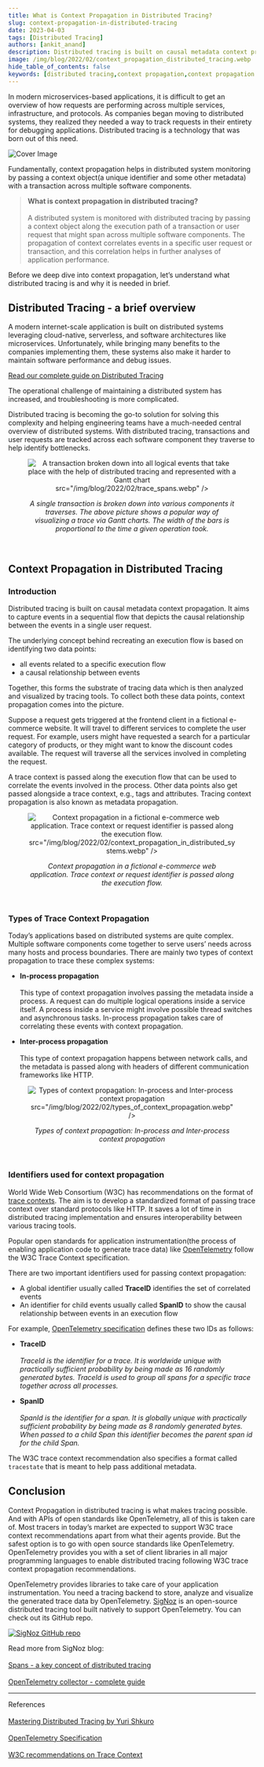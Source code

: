 ```yaml
---
title: What is Context Propagation in Distributed Tracing?
slug: context-propagation-in-distributed-tracing
date: 2023-04-03
tags: [Distributed Tracing]
authors: [ankit_anand]
description: Distributed tracing is built on causal metadata context propagation. Context propagation correlates events in a specific user request or transaction with the help of global identifiers and some other metadata..
image: /img/blog/2022/02/context_propagation_distributed_tracing.webp
hide_table_of_contents: false
keywords: [distributed tracing,context propagation,context propagation in distributed tracing,trace contexts,distributed tracing context,metadata propagation,traceID,spanID]
---
```


<head>
  <link rel="canonical" href="https://signoz.io/blog/context-propagation-in-distributed-tracing/"/>
</head>

In modern microservices-based applications, it is difficult to get an overview of how requests are performing across multiple services, infrastructure, and protocols. As companies began moving to distributed systems, they realized they needed a way to track requests in their entirety for debugging applications. Distributed tracing is a technology that was born out of this need.



![Cover Image](/img/blog/2022/02/context_propagation_distributed_tracing.webp)

Fundamentally, context propagation helps in distributed system monitoring by passing a context object(a unique identifier and some other metadata) with a transaction across multiple software components.

> **What is context propagation in distributed tracing?**<br></br>
> A distributed system is monitored with distributed tracing by passing a context object along the execution path of a transaction or user request that might span across multiple software components. The propagation of context correlates events in a specific user request or transaction, and this correlation helps in further analyses of application performance.

Before we deep dive into context propagation, let’s understand what distributed tracing is and why it is needed in brief.

## Distributed Tracing - a brief overview

A modern internet-scale application is built on distributed systems leveraging cloud-native, serverless, and software architectures like microservices. Unfortunately, while bringing many benefits to the companies implementing them, these systems also make it harder to maintain software performance and debug issues.

[Read our complete guide on Distributed Tracing](http://signoz.io/distributed-tracing/)

The operational challenge of maintaining a distributed system has increased, and troubleshooting is more complicated.

Distributed tracing is becoming the go-to solution for solving this complexity and helping engineering teams have a much-needed central overview of distributed systems. With distributed tracing, transactions and user requests are tracked across each software component they traverse to help identify bottlenecks.

<figure data-zoomable align='center'>
    <img className="box-shadowed-image"
   alt="A transaction broken down into all logical events that take place with the help of distributed tracing and represented with a Gantt chart"
   
   src="/img/blog/2022/02/trace_spans.webp"
   />
<figcaption><i>A single transaction is broken down into various components it traverses. The above picture shows a popular way of visualizing a trace via Gantt charts. The width of the bars is proportional to the time a given operation took.</i></figcaption>
</figure>
<br/>

## Context Propagation in Distributed Tracing

### Introduction

Distributed tracing is built on causal metadata context propagation. It aims to capture events in a sequential flow that depicts the causal relationship between the events in a single user request.

The underlying concept behind recreating an execution flow is based on identifying two data points:

- all events related to a specific execution flow
- a causal relationship between events

Together, this forms the substrate of tracing data which is then analyzed and visualized by tracing tools. To collect both these data points, context propagation comes into the picture.

Suppose a request gets triggered at the frontend client in a fictional e-commerce website. It will travel to different services to complete the user request. For example, users might have requested a search for a particular category of products, or they might want to know the discount codes available. The request will traverse all the services involved in completing the request.

A trace context is passed along the execution flow that can be used to correlate the events involved in the process. Other data points also get passed alongside a trace context, e.g., tags and attributes. Tracing context propagation is also known as metadata propagation.

<figure data-zoomable align='center'>
    <img className="box-shadowed-image"
   alt="Context propagation in a fictional e-commerce web application. Trace context or request identifier is passed along the execution flow."
   
   src="/img/blog/2022/02/context_propagation_in_distributed_systems.webp"
   />
<figcaption><i>Context propagation in a fictional e-commerce web application. Trace context or request identifier is passed along the execution flow.</i></figcaption>
</figure>
<br/>

### Types of Trace Context Propagation

Today’s applications based on distributed systems are quite complex. Multiple software components come together to serve users’ needs across many hosts and process boundaries. There are mainly two types of context propagation to trace these complex systems:

- **In-process propagation**<br></br>
  This type of context propagation involves passing the metadata inside a process. A request can do multiple logical operations inside a service itself. A process inside a service might involve possible thread switches and asynchronous tasks. In-process propagation takes care of correlating these events with context propagation.

- **Inter-process propagation**<br></br>
  This type of context propagation happens between network calls, and the metadata is passed along with headers of different communication frameworks like HTTP.

<figure data-zoomable align='center'>
    <img className="box-shadowed-image"
   alt="Types of context propagation: In-process and Inter-process context propagation"
   
   src="/img/blog/2022/02/types_of_context_propagation.webp"
   />
<figcaption><i>Types of context propagation: In-process and Inter-process context propagation</i></figcaption>
</figure>
<br/>

### Identifiers used for context propagation

World Wide Web Consortium (W3C) has recommendations on the format of <a href = "https://www.w3.org/TR/trace-context/" rel="noopener noreferrer nofollow" target="_blank" >trace contexts</a>. The aim is to develop a standardized format of passing trace context over standard protocols like HTTP. It saves a lot of time in distributed tracing implementation and ensures interoperability between various tracing tools.

Popular open standards for application instrumentation(the process of enabling application code to generate trace data) like <a href = "https://opentelemetry.io/" rel="noopener noreferrer nofollow" target="_blank" >OpenTelemetry</a> follow the W3C Trace Context specification.

There are two important identifiers used for passing context propagation:

- A global identifier usually called **TraceID** identifies the set of correlated events
- An identifier for child events usually called **SpanID** to show the causal relationship between events in an execution flow

For example, <a href = "https://github.com/open-telemetry/opentelemetry-specification/blob/main/specification/overview.md" rel="noopener noreferrer nofollow" target="_blank" >OpenTelemetry specification</a> defines these two IDs as follows:

- **TraceID**<br></br>
  _TraceId is the identifier for a trace. It is worldwide unique with practically sufficient probability by being made as 16 randomly generated bytes. TraceId is used to group all spans for a specific trace together across all processes._

- **SpanID**<br></br>
  _SpanId is the identifier for a span. It is globally unique with practically sufficient probability by being made as 8 randomly generated bytes. When passed to a child Span this identifier becomes the parent span id for the child Span._

The W3C trace context recommendation also specifies a format called `tracestate` that is meant to help pass additional metadata.

## Conclusion

Context Propagation in distributed tracing is what makes tracing possible. And with APIs of open standards like OpenTelemetry, all of this is taken care of. Most tracers in today’s market are expected to support W3C trace context recommendations apart from what their agents provide. But the safest option is to go with open source standards like OpenTelemetry. OpenTelemetry provides you with a set of client libraries in all major programming languages to enable distributed tracing following W3C trace context propagation recommendations.

OpenTelemetry provides libraries to take care of your application instrumentation. You need a tracing backend to store, analyze and visualize the generated trace data by OpenTelemetry. [SigNoz](https://signoz.io/) is an open-source distributed tracing tool built natively to support OpenTelemetry. You can check out its GitHub repo.

[![SigNoz GitHub repo](/img/blog/common/signoz_github.webp)](https://github.com/SigNoz/signoz)

Read more from SigNoz blog:<br></br>
[Spans - a key concept of distributed tracing](https://signoz.io/blog/distributed-tracing-span/)<br></br>
[OpenTelemetry collector - complete guide](https://signoz.io/blog/opentelemetry-collector-complete-guide/)

---

References<br></br>
<a href = "https://www.packtpub.com/product/mastering-distributed-tracing/9781788628464" rel="noopener noreferrer nofollow" target="_blank" >Mastering Distributed Tracing by Yuri Shkuro</a><br></br>
<a href = "https://github.com/open-telemetry/opentelemetry-specification/blob/main/specification/overview.md" rel="noopener noreferrer nofollow" target="_blank" >OpenTelemetry Specification</a><br></br>
<a href = "https://www.w3.org/TR/trace-context/" rel="noopener noreferrer nofollow" target="_blank" >W3C recommendations on Trace Context</a>
